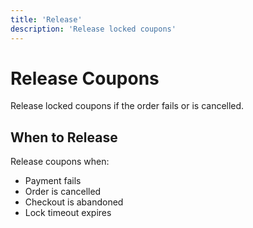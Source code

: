 ```yaml
---
title: 'Release'
description: 'Release locked coupons'
---
```


# Release Coupons

Release locked coupons if the order fails or is cancelled.

## When to Release

Release coupons when:
- Payment fails
- Order is cancelled
- Checkout is abandoned
- Lock timeout expires

